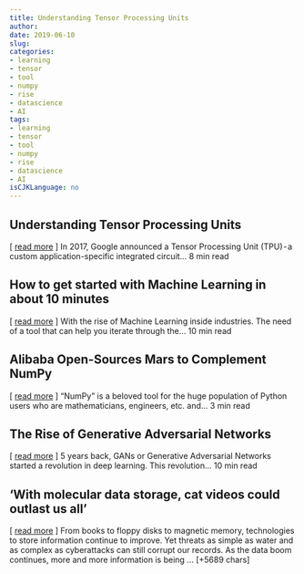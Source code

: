 ```yaml
---
title: Understanding Tensor Processing Units   
author: 
date: 2019-06-10
slug: 
categories: 
- learning
- tensor
- tool
- numpy
- rise
- datascience
- AI
tags: 
- learning
- tensor
- tool
- numpy
- rise
- datascience
- AI
isCJKLanguage: no 
---
```


## Understanding Tensor Processing Units   
[ <a href="https://medium.com/@sciforce/understanding-tensor-processing-units-10ff41f50e78" target="_blank">read more</a> ] 
  In 2017, Google announced a Tensor Processing Unit (TPU) - a custom application-specific integrated circuit… 8 min read 




## How to get started with Machine Learning in about 10 minutes   
[ <a href="https://medium.com/@kuzuryu71/how-to-get-started-with-machine-learning-in-less-than-10-minutes-b5ea68462d23" target="_blank">read more</a> ] 
  With the rise of Machine Learning inside industries. The need of a tool that can help you iterate through the… 10 min read 




## Alibaba Open-Sources Mars to Complement NumPy   
[ <a href="https://medium.com/@Synced/alibaba-open-sources-mars-to-complement-numpy-ea215ff1fa2f" target="_blank">read more</a> ] 
  "NumPy" is a beloved tool for the huge population of Python users who are mathematicians, engineers, etc. and… 3 min read 




## The Rise of Generative Adversarial Networks   
[ <a href="https://medium.com/@kailashahirwar/the-rise-of-generative-adversarial-networks-be52d424e517" target="_blank">read more</a> ] 
  5 years back, GANs or Generative Adversarial Networks started a revolution in deep learning. This revolution… 10 min read 




## 'With molecular data storage, cat videos could outlast us all' 
 [ <a href="https://news.harvard.edu/gazette/story/2019/06/with-molecular-data-storage-cat-videos-could-outlast-us-all/" target="_blank">read more</a> ]
From books to floppy disks to magnetic memory, technologies to store information continue to improve. Yet threats as simple as water and as complex as cyberattacks can still corrupt our records.
As the data boom continues, more and more information is being … [+5689 chars] 


